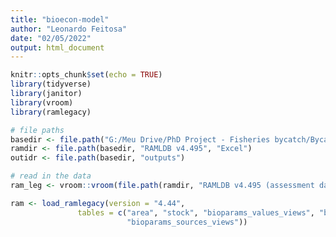 ```yaml
---
title: "bioecon-model"
author: "Leonardo Feitosa"
date: "02/05/2022"
output: html_document
---
```


```r
knitr::opts_chunk$set(echo = TRUE)
library(tidyverse)
library(janitor)
library(vroom)
library(ramlegacy)
```

```r
# file paths
basedir <- file.path("G:/Meu Drive/PhD Project - Fisheries bycatch/Bycatch project/Chapter 1 - Bioeconomic model of multispecies fishery/analyses")
ramdir <- file.path(basedir, "RAMLDB v4.495", "Excel")
outidr <- file.path(basedir, "outputs")
```

```r
# read in the data
ram_leg <- vroom::vroom(file.path(ramdir, "RAMLDB v4.495 (assessment data only).xlsx"))

ram <- load_ramlegacy(version = "4.44",
               tables = c("area", "stock", "bioparams_values_views", "bioparams_units_views",
                          "bioparams_sources_views"))
```

